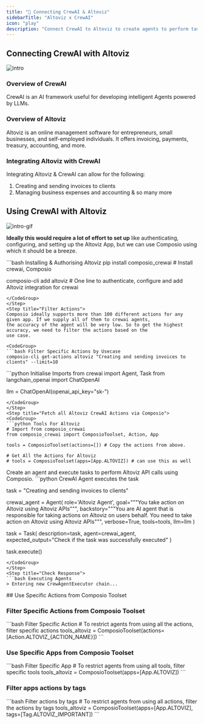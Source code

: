 ```yaml
---
title: "🚀 Connecting CrewAI & Altoviz"
sidebarTitle: "Altoviz x CrewAI"
icon: "play"
description: "Connect CrewAI to Altoviz to create agents to perform tasks using natural language"
---
```


## Connecting CrewAI with Altoviz
![intro](/media/intro.jpg)

### Overview of CrewAI

CrewAI is an AI framework useful for developing intelligent Agents powered by LLMs.

### Overview of Altoviz

Altoviz is an online management software for entrepreneurs, small businesses, and self-employed individuals. It offers invoicing, payments, treasury, accounting, and more.

### Integrating Altoviz with CrewAI

Integrating Altoviz & CrewAI can allow for the following:

1. Creating and sending invoices to clients
2. Managing business expenses and accounting
& so many more

## Using CrewAI with Altoviz
![intro-gif](/media/intro.gif)
<Steps>
<Step title="Setting Up the Environment">

**Ideally this would require a lot of effort to set up** like authenticating, configuring, and setting up the Altoviz App, but we can use Composio using which it should be a breeze.

<CodeGroup>
```bash Installing & Authorising Altoviz
pip install composio_crewai # Install crewai, Composio 

composio-cli add altoviz # One line to authenticate, configure and add Altoviz integration for crewai
```
</CodeGroup>
</Step>
<Step title="Filter Actions">
Composio ideally supports more than 100 different actions for any given app. If we supply all of them to crewai agents, 
the accuracy of the agent will be very low. So to get the highest accuracy, we need to filter the actions based on the 
use case.

<CodeGroup>
```bash Filter Specific Actions by Usecase
composio-cli get-actions altoviz "Creating and sending invoices to clients" --limit=10
```
</CodeGroup>

</Step>
<Step title="Import Base Packages">

<CodeGroup>
```python Initialise Imports
from crewai import Agent, Task
from langchain_openai import ChatOpenAI

llm = ChatOpenAI(openai_api_key="sk-<OPENAI KEY>")
```
</CodeGroup>
</Step>
<Step title="Fetch all Altoviz CrewAI Actions via Composio">
<CodeGroup>
```python Tools For Altoviz
# Import from composio_crewai
from composio_crewai import ComposioToolset, Action, App

tools = ComposioToolset(actions=[]) # Copy the actions from above. 

# Get All the Actions for Altoviz
# tools = ComposioToolset(apps=[App.ALTOVIZ]) # can use this as well
```
</CodeGroup>
</Step>
<Step title="Execute the Agent">
Create an agent and execute tasks to perform Altoviz API calls using Composio. 
<CodeGroup>
```python CrewAI Agent executes the task

task = "Creating and sending invoices to clients"

crewai_agent = Agent(
    role='Altoviz Agent',
    goal="""You take action on Altoviz using Altoviz APIs""",
    backstory="""You are AI agent that is responsible for taking actions on Altoviz on users behalf. You need to take action on Altoviz using Altoviz APIs""",
    verbose=True,
    tools=tools,
    llm=llm
)

task = Task(
    description=task,
    agent=crewai_agent,
    expected_output="Check if the task was successfully executed"
)

task.execute()
```
</CodeGroup>
</Step>
<Step title="Check Response">
```bash Executing Agents
> Entering new CrewAgentExecutor chain...
```
</Step>
</Steps>
## Use Specific Actions from Composio Toolset

### Filter Specific Actions from Composio Toolset

<CodeGroup>
```bash Filter Specific Action
# To restrict agents from using all the actions, filter specific actions
tools_altoviz = ComposioToolset(actions=[Action.ALTOVIZ_{ACTION_NAME}])
```
</CodeGroup>

### Use Specific Apps from Composio Toolset
<CodeGroup>
```bash Filter Specific App
# To restrict agents from using all tools, filter specific tools
tools_altoviz = ComposioToolset(apps=[App.ALTOVIZ])
```
</CodeGroup>

### Filter apps actions by tags 
<CodeGroup>
```bash Filter actions by tags
# To restrict agents from using all actions, filter the actions by tags
tools_altoviz = ComposioToolset(apps=[App.ALTOVIZ], tags=[Tag.ALTOVIZ_IMPORTANT])
```
</CodeGroup>